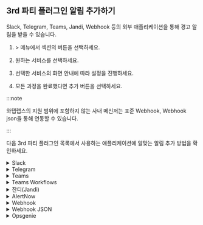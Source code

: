 ## 3rd 파티 플러그인 알림 추가하기

Slack, Telegram, Teams, Jandi, Webhook 등의 외부 애플리케이션을 통해 경고 알림을 받을 수 있습니다.

1. <Cmdname sid="event_statistic" className="uitext" /> &gt; <Cmdname sid="eventNoti" className="uitext" /> 메뉴에서 <Cmdname sid="3rd_party_plugin" className="uitext" /> 섹션의 <Cmdname sid="adding" className="uitext" /> 버튼을 선택하세요.

1. 원하는 서비스를 선택하세요.

    <ImgLang img='set-event-3rd-party-plugin.png' desc='3rd 파티 플러그인 추가' />

1. 선택한 서비스의 화면 안내에 따라 설정을 진행하세요.

1. 모든 과정을 완료했다면 추가 버튼을 선택하세요.

:::note

와탭랩스의 지원 범위에 포함하지 않는 사내 메신저는 표준 Webhook, Webhook json을 통해 연동할 수 있습니다.

:::

다음 3rd 파티 플러그인 목록에서 사용하는 애플리케이션에 알맞는 알림 추가 방법을 확인하세요.

<details>

<summary>Slack</summary>

화면 아래에 <Cmdname sid="add_to_slack" className="uitext" /> 버튼을 클릭하면 Slack의 팀 및 채널에 **WhaTapNotiBot**을 등록할 수 있습니다.

<ImgLang img='3rdparty/set-event-3rd-party-plugin-add-slack.png' desc='Slack' />

</details>

<details>

<summary>Telegram</summary>

1. **Telegram**에서 **@WhaTapApmNotiBot**을 검색하세요.

    <ImgLang img='3rdparty/set-event-3rd-party-plugin-add-telegram.png' desc='Telegram' />

1. 알림을 받을 프로젝트의 액세스 키를 채팅창에 입력하세요.

    <ImgLang img='3rdparty/set-event-3rd-party-plugin-add-telegram-license.png' desc='Telegram' />

:::note

다음은 사용할 수 있는 명령어 목록입니다.

* `/help`: 명령어 목록 보기

* `/license`: 알림 받을 프로젝트의 액세스 키 입력

* `/remove`: 알림을 받지 않을 프로젝트 코드 입력

* `/list`: 현재 알림을 받고 있는 프로젝트 코드 보기

:::

</details>

<details>

<summary>Teams</summary>

1. 알림을 받을 채널의 **커넥터** 설정으로 이동하세요.

    <ImgLang img="3rdparty/management_event_new_teams_step_01.png" className="width-200" desc="Teams" />

1. **Webhook**을 추가하고 **구성** 버튼을 클릭하고 다음 단계로 넘어가세요.

    <ImgLang img="3rdparty/management_event_new_teams_step_02.png" className="width-600" desc="Teams" />

1. Webhook 이름을 입력하고 **만들기** 버튼을 클릭하세요.

    <ImgLang img="3rdparty/management_event_new_teams_step_03.png" className="width-600" desc="Teams" />

1. 생성한 Webhhok URL을 복사하세요.

    <ImgLang img="3rdparty/management_event_new_teams_step_04.png" className="width-600" desc="Teams" />

1. 와탭 모니터링 서비스의 <Cmdname sid="TTL06656" className="uitext" /> 화면으로 돌아와 <UI>Channel Name</UI>과 <UI>Webhook URL</UI> 항목을 입력하세요.

    <ImgLang img="3rdparty/set-event-3rd-party-plugin-add-teams.png" className="width-600" desc="등록" />

1. <Cmdname sid="BTN06673" className="uitext" /> 버튼을 선택하세요.

</details>

<details>

<summary>Teams Workflows</summary>

워크플로를 사용하려면 **Microsoft Teams**에 액세스할 수 있는 계정과 비즈니스 플랜 구독이 필요합니다.

1. **팀** 메뉴에서 더보기(...) 버튼을 선택한 후 **채널 추가**를 클릭하세요.

    <ImgLang img="3rdparty/teams_workflows_step_01.png" desc="Teams Workflows" />

1. 채널 이름과 설명을 입력하고 채널 유형을 **표준**으로 선택하세요.

    <ImgLang img="3rdparty/teams_workflows_step_02.png" desc="Teams Workflows" />

    :::note

    채널 유형을 **공유**로 선택하면 워크플로를 사용할 수 없으며, **비공개**를 선택하면 워크플로를 추가할 수 있지만 알림을 수신할 수 없습니다.

    :::

1. 생성한 채널에서 더보기(...) 버튼을 선택한 후 **워크플로**를 클릭하세요.

    <ImgLang img="3rdparty/teams_workflows_step_03.png" desc="Teams Workflows" />

1. **워크플로** 대화상자의 **워크플로**의 목록에서 **웹후크 요청이 수신되면 채널에 게시**를 선택 후, **추가 워크플로**를 클릭하세요.

    <ImgLang img="3rdparty/teams_workflows_step_04.png" desc="Teams Workflows" />

1. 이름과 연결 상태를 확인하 후, **다음** 버튼을 클릭하세요.

    <ImgLang img="3rdparty/teams_workflows_step_05.png" desc="Teams Workflows" />

1. 세부 정보를 확인한 후 **워크플로 추가** 버튼을 클릭하세요.

    <ImgLang img="3rdparty/teams_workflows_step_06.png" desc="Teams Workflows" />

1. 워크플로 추가를 완료했습니다. **생성된 주소**를 복사하세요.

    <ImgLang img="3rdparty/teams_workflows_step_07.png" desc="Teams Workflows" />

1. 와탭 모니터링 서비스의 <Cmdname sid="TTL06656" className="uitext" /> 화면으로 돌아와 <UI>Channel Name</UI>과 <UI>Webhook URL</UI> 항목을 입력하세요.

    <ImgLang img="3rdparty/set-event-3rd-party-plugin-add-teams.png" className="width-600" desc="등록" />

1. <Cmdname sid="BTN06673" className="uitext" /> 버튼을 선택하세요.

</details>

<details>

<summary>잔디(Jandi)</summary>

1. 알림을 받을 토픽 또는 채팅에서 **잔디 커넥트** 설정으로 이동하세요.

1. **커넥트 목록**에서 <b>Webhook 수신 (Incoming Webhook)</b> 항목에서 **연동하기** 버튼을 선택하세요.

    <ImgLang img="3rdparty/management_event_jandi_step_01.png" desc="Jandi" />

1. **연동하기** 탭에서 **연동 추가하기** 버튼을 선택하세요.

1. **Webhook URL 등록** 항목에 Webhook URL을 복사하세요.

    <ImgLang img="3rdparty/management_event_jandi_step_02.png" desc="Jandi" />

1. 와탭 모니터링 서비스의 <Cmdname sid="TTL06656" className="uitext" /> 화면으로 돌아와 <UI>Channel Name</UI>과 <UI>Webhook URL</UI> 항목을 입력하세요.

    <ImgLang img="3rdparty/set-event-3rd-party-plugin-add-teams.png" className="width-600" desc="등록" />

1. <Cmdname sid="BTN06673" className="uitext" /> 버튼을 선택하세요.

</details>

<details>

<summary>AlertNow</summary>

1. **AlerNow** 서비스를 접속한 다음 **Integration** 메뉴로 이동하세요.

    <ImgLang img="3rdparty/management_event_alertnow_step_01.png" desc="AlertNow" className="width-200" />

1. **Integration** 메뉴에서 **인티그레이션 생성** 버튼을 선택하세요.

    <ImgLang img="3rdparty/management_event_alertnow_step_02.png" desc="AlertNow" className="width-600" />

1. Integration 유형 중 **WhaTap**을 선택하세요.

    ![AlerNow](/img/3rdparty/management_event_alertnow_step_03.png)

1. **Integration 생성** 화면에서 이름 및 이름 지정 규칙을 설정하세요.

    <ImgLang img="3rdparty/management_event_alertnow_step_04.png" desc="AlertNow" className="width-600" />

1. **확인** 버튼을 선택하면 Integration이 생성됩니다.

1. 생성된 Integration 목록을 확인하고 생성된 Integration 항목을 선택하세요.

    <ImgLang img="3rdparty/management_event_alertnow_step_05.png" desc="AlertNow" className="width-600" />

1. 상세 화면에서 **URL** 항목 오른쪽에 복사하기 버튼을 선택해 URL을 복사하세요.

    <ImgLang img="3rdparty/management_event_alertnow_step_06.png" desc="AlertNow" className="width-600" />

1. 와탭 모니터링 서비스의 <Cmdname sid="TTL06656" className="uitext" /> 화면으로 돌아와 <UI>Channel Name</UI>과 <UI>Webhook URL</UI> 항목을 입력하세요.

    <ImgLang img="3rdparty/set-event-3rd-party-plugin-add-teams.png" className="width-600" desc="등록" />

1. <Cmdname sid="BTN06673" className="uitext" /> 버튼을 선택하세요.

</details>

<details>

<summary>Webhook</summary>

1. 알림을 받을 Webhook을 등록하세요. 등록한 URL에 POST Method로 알림의 `title`, `text`가 전송됩니다.

    ![Webhook](/img/3rdparty/set-event-3rd-party-plugin-add-webhook.png)

1. <UI>Webhook Name</UI>과 <UI>Webhook URL</UI> 항목을 입력하세요.

    <ImgLang img="3rdparty/set-event-3rd-party-plugin-add-webhook-options.png" className="width-600" desc="등록" />

1. <Cmdname sid="BTN06673" className="uitext" /> 버튼을 선택하세요.

</details>

<details>

<summary>Webhook JSON</summary>

1. 알림을 받을 Webhook을 등록하세요. 등록한 URL에 POST Method로 알림 데이터가 JSON 형태로 전송됩니다.

    ![Webhook](/img/3rdparty/set-event-3rd-party-plugin-add-webhook-json.png)

1. <UI>Webhook Name</UI>과 <UI>Webhook URL</UI> 항목을 입력하세요.

    <ImgLang img="3rdparty/set-event-3rd-party-plugin-add-webhook-json-options.png" className="width-600" desc="등록" />

1. <Cmdname sid="BTN06673" className="uitext" /> 버튼을 선택하세요.

:::note

* 이벤트 상태(`status`)는 `on`, `off`, `disabled`, `acknowledge`로 구분하며, 서버 모니터링의 상태 정보(on/off)를 갖습니다.

* `level`은 `None`, `Info`, `Warning`, `Critical`로 구분합니다.

* Header 값을 추가하려면 <Cmdname sid="TTL06674" className="uitext" />를 선택하세요.

:::

</details>

<details>

<summary>Opsgenie</summary>

1. **Teams** 메뉴에서 알림을 수신할 팀을 선택한 다음 **Integrations** 메뉴를 클릭하세요.

    ![Opsgenie](/img/3rdparty/management_event_opsgenie_step_01.png)

1. **Add Integration** 버튼을 선택하세요.

    ![Opsgenie](/img/3rdparty/management_event_opsgenie_step_02.png)

1. Integration 목록에서 'API'를 검색한 다음 선택하세요.

    ![Opsgenie](/img/3rdparty/management_event_opsgenie_step_03.png)

1. API 이름 및 Team을 할당하고 각 권한을 설정하세요.

    ![Opsgenie](/img/3rdparty/management_event_opsgenie_step_04.png)

1. **Save Integration** 버튼을 선택하세요.

1. 와탭 모니터링 서비스의 <Cmdname sid="TTL06656" className="uitext" /> 화면으로 돌아와 <UI>Name</UI>과 <UI>API Key</UI> 항목을 입력하세요.

    <ImgLang img="3rdparty/set-event-3rd-party-plugin-add-opsgenie-options.png" className="width-600" desc="등록" />

1. <Cmdname sid="BTN06673" className="uitext" /> 버튼을 선택하세요.


</details>